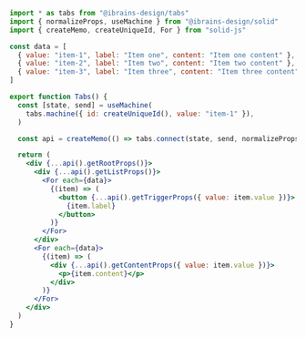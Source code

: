```jsx
import * as tabs from "@ibrains-design/tabs"
import { normalizeProps, useMachine } from "@ibrains-design/solid"
import { createMemo, createUniqueId, For } from "solid-js"

const data = [
  { value: "item-1", label: "Item one", content: "Item one content" },
  { value: "item-2", label: "Item two", content: "Item two content" },
  { value: "item-3", label: "Item three", content: "Item three content" },
]

export function Tabs() {
  const [state, send] = useMachine(
    tabs.machine({ id: createUniqueId(), value: "item-1" }),
  )

  const api = createMemo(() => tabs.connect(state, send, normalizeProps))

  return (
    <div {...api().getRootProps()}>
      <div {...api().getListProps()}>
        <For each={data}>
          {(item) => (
            <button {...api().getTriggerProps({ value: item.value })}>
              {item.label}
            </button>
          )}
        </For>
      </div>
      <For each={data}>
        {(item) => (
          <div {...api().getContentProps({ value: item.value })}>
            <p>{item.content}</p>
          </div>
        )}
      </For>
    </div>
  )
}
```
